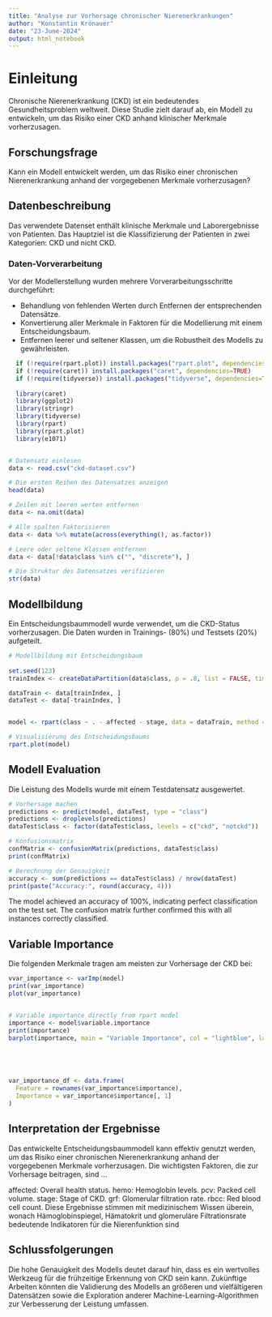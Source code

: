 ```yaml
---
title: "Analyse zur Vorhersage chronischer Nierenerkrankungen"
author: "Konstantin Krönauer"
date: "23-June-2024"
output: html_notebook
---
```



# Einleitung

Chronische Nierenerkrankung (CKD) ist ein bedeutendes Gesundheitsproblem weltweit. Diese Studie zielt darauf ab, ein Modell zu entwickeln, um das Risiko einer CKD anhand klinischer Merkmale vorherzusagen.

## Forschungsfrage

Kann ein Modell entwickelt werden, um das Risiko einer chronischen Nierenerkrankung anhand der vorgegebenen Merkmale vorherzusagen?


## Datenbeschreibung

Das verwendete Datenset enthält klinische Merkmale und Laborergebnisse von Patienten. Das Hauptziel ist die Klassifizierung der Patienten in zwei Kategorien: CKD und nicht CKD.

### Daten-Vorverarbeitung

Vor der Modellerstellung wurden mehrere Vorverarbeitungsschritte durchgeführt:

- Behandlung von fehlenden Werten durch Entfernen der entsprechenden Datensätze.
- Konvertierung aller Merkmale in Faktoren für die Modellierung mit einem Entscheidungsbaum.
- Entfernen leerer und seltener Klassen, um die Robustheit des Modells zu gewährleisten.

```r
  if (!require(rpart.plot)) install.packages("rpart.plot", dependencies=TRUE)
  if (!require(caret)) install.packages("caret", dependencies=TRUE)
  if (!require(tidyverse)) install.packages("tidyverse", dependencies=TRUE)
  
  library(caret)
  library(ggplot2)
  library(stringr)
  library(tidyverse)
  library(rpart)
  library(rpart.plot)
  library(e1071)


# Datensatz einlesen
data <- read.csv("ckd-dataset.csv")

# Die ersten Reihen des Datensatzes anzeigen
head(data)

# Zeilen mit leeren werten entfernen
data <- na.omit(data)

# Alle spalten Faktorisieren
data <- data %>% mutate(across(everything(), as.factor))

# Leere oder seltene Klassen entfernen
data <- data[!data$class %in% c("", "discrete"), ]

# Die Struktur des Datensatzes verifizieren
str(data)

```

## Modellbildung

Ein Entscheidungsbaummodell wurde verwendet, um die CKD-Status vorherzusagen. Die Daten wurden in Trainings- (80%) und Testsets (20%) aufgeteilt.

```r

# Modellbildung mit Entscheidungsbaum
    
set.seed(123)
trainIndex <- createDataPartition(data$class, p = .8, list = FALSE, times = 1)

dataTrain <- data[trainIndex, ]
dataTest <- data[-trainIndex, ]


model <- rpart(class ~ . - affected - stage, data = dataTrain, method = "class")

# Visualisierung des Entscheidungsbaums
rpart.plot(model)

```

## Modell Evaluation

Die Leistung des Modells wurde mit einem Testdatensatz ausgewertet.

```r

# Vorhersage machen
predictions <- predict(model, dataTest, type = "class")
predictions <- droplevels(predictions)
dataTest$class <- factor(dataTest$class, levels = c("ckd", "notckd"))

# Konfusionsmatrix
confMatrix <- confusionMatrix(predictions, dataTest$class)
print(confMatrix)

# Berechnung der Genauigkeit
accuracy <- sum(predictions == dataTest$class) / nrow(dataTest)
print(paste("Accuracy:", round(accuracy, 4)))


```

The model achieved an accuracy of 100%, indicating perfect classification on the test set. The confusion matrix further confirmed this with all instances correctly classified.


## Variable Importance

Die folgenden Merkmale tragen am meisten zur Vorhersage der CKD bei:

```r


vvar_importance <- varImp(model)
print(var_importance)
plot(var_importance)


# Variable importance directly from rpart model
importance <- model$variable.importance
print(importance)
barplot(importance, main = "Variable Importance", col = "lightblue", las = 2)





var_importance_df <- data.frame(
  Feature = rownames(var_importance$importance),
  Importance = var_importance$importance[, 1]
)


```



## Interpretation der Ergebnisse

Das entwickelte Entscheidungsbaummodell kann effektiv genutzt werden, um das Risiko einer chronischen Nierenerkrankung anhand der vorgegebenen Merkmale vorherzusagen. Die wichtigsten Faktoren, die zur Vorhersage beitragen, sind ...

affected: Overall health status.
hemo: Hemoglobin levels.
pcv: Packed cell volume.
stage: Stage of CKD.
grf: Glomerular filtration rate.
rbcc: Red blood cell count.
Diese Ergebnisse stimmen mit medizinischem Wissen überein, wonach Hämoglobinspiegel, Hämatokrit und glomeruläre Filtrationsrate bedeutende Indikatoren für die Nierenfunktion sind

## Schlussfolgerungen

Die hohe Genauigkeit des Modells deutet darauf hin, dass es ein wertvolles Werkzeug für die frühzeitige Erkennung von CKD sein kann. Zukünftige Arbeiten könnten die Validierung des Modells an größeren und vielfältigeren Datensätzen sowie die Exploration anderer Machine-Learning-Algorithmen zur Verbesserung der Leistung umfassen.